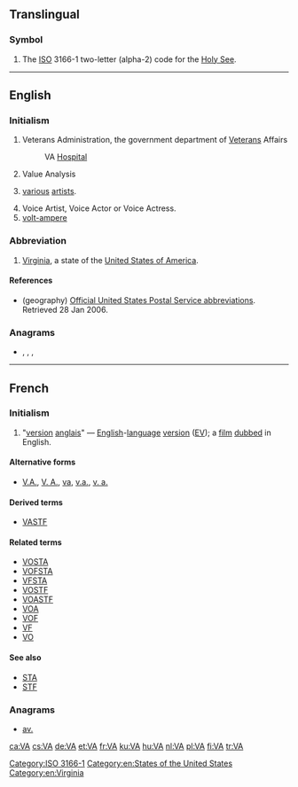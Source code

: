 {{also|Appendix:Variations of "va"‎}}
==Translingual==

===Symbol===
{{mul-symbol}}

# The [[ISO]] 3166-1 two-letter (alpha-2) code for the [[Holy See]].

[[Category:ISO 3166-1]]

----

==English==
{{wikipedia}}

===Initialism===
{{rfc-header|Initialism}}
{{head|en|initialism}}

# {{label|en|US|government}} Veterans Administration, the government department of [[Veteran]]s Affairs
#: VA [[hospital|Hospital]]
# {{label|en|management}} Value Analysis
# {{label|en|music}} [[various]] [[artist]]s.
# Voice Artist, Voice Actor or Voice Actress.
# [[volt-ampere]]

===Abbreviation===
{{rfc-header|Abbreviation}}
{{head|en|abbreviation}}

# {{label|en|geography}} [[Virginia]], a state of the [[United States of America]].

====References====
* (geography) [http://www.usps.com/ncsc/lookups/abbreviations.html Official United States Postal Service abbreviations]. Retrieved 28 Jan 2006.

===Anagrams===
* {{l|en|AV}}, {{l|en|Av}}, {{l|en|Av.}}, {{l|en|av}}

[[Category:en:States of the United States]]
[[Category:en:Virginia]]

----

==French==

===Initialism===
{{rfc-header|Initialism}}
{{head|fr|initialism}}

# {{label|fr|initialism|film}} "[[version]] [[anglais]]" — [[English]]-[[language]] [[version]] ([[EV]]); a [[film]] [[dubbed]] in English.

====Alternative forms====
* [[V.A.]], [[V. A.]], [[va]], [[v.a.]], [[v. a.]]

====Derived terms====
* [[VASTF]]

====Related terms====
* [[VOSTA]]
* [[VOFSTA]]
* [[VFSTA]]
* [[VOSTF]]
* [[VOASTF]]
* [[VOA]]
* [[VOF]]
* [[VF]]
* [[VO]]

====See also====
* [[STA]]
* [[STF]]

===Anagrams===
* [[av.#French|av.]]

[[ca:VA]]
[[cs:VA]]
[[de:VA]]
[[et:VA]]
[[fr:VA]]
[[ku:VA]]
[[hu:VA]]
[[nl:VA]]
[[pl:VA]]
[[fi:VA]]
[[tr:VA]]